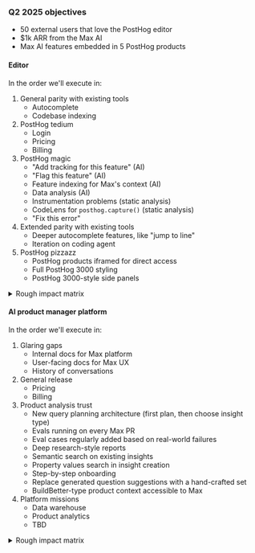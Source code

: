### Q2 2025 objectives

- 50 external users that love the PostHog editor
- $1k ARR from the Max AI
- Max AI features embedded in 5 PostHog products

#### Editor

In the order we'll execute in:

1. General parity with existing tools
    - Autocomplete
    - Codebase indexing
2. PostHog tedium
    - Login
    - Pricing
    - Billing
3. PostHog magic
    - "Add tracking for this feature" (AI)
    - "Flag this feature" (AI)
    - Feature indexing for Max's context (AI)
    - Data analysis (AI)
    - Instrumentation problems (static analysis)
    - CodeLens for `posthog.capture()` (static analysis)
    - "Fix this error"
4. Extended parity with existing tools
    - Deeper autocomplete features, like "jump to line"
    - Iteration on coding agent
5. PostHog pizzazz
    - PostHog products iframed for direct access
    - Full PostHog 3000 styling
    - PostHog 3000-style side panels

<details>
<summary>Rough impact matrix</summary>
<img src="https://res.cloudinary.com/dmukukwp6/image/upload/max_q2_editor_7ba02a2941.png" alt="Editor Q2 tasks" />
</details>

#### AI product manager platform

In the order we'll execute in:

1. Glaring gaps
    - Internal docs for Max platform
    - User-facing docs for Max UX
    - History of conversations
2. General release
    - Pricing
    - Billing
3. Product analysis trust
    - New query planning architecture (first plan, then choose insight type)
    - Evals running on every Max PR
    - Eval cases regularly added based on real-world failures
    - Deep research-style reports
    - Semantic search on existing insights
    - Property values search in insight creation
    - Step-by-step onboarding
    - Replace generated question suggestions with a hand-crafted set
    - BuildBetter-type product context accessible to Max
4. Platform missions
    - Data warehouse
    - Product analytics
    - TBD

<details>
<summary>Rough impact matrix</summary>
<img src="https://res.cloudinary.com/dmukukwp6/image/upload/max_q2_product_manager_3e0d1640e3.png" alt="Platform + AI PM Q2 tasks" />
</details>
